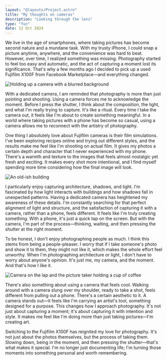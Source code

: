 ```yaml
---
layout: "@layouts/Project.astro"
title: "My thoughts on cameras"
description: "Looking through the lens"
type: "fun"
date: 12 Oct 2024
---
```



We live in the age of smartphones, where taking pictures has become second nature and a mundane task. With my trusty iPhone, I could snap a picture anytime, anywhere, and the convenience was hard to beat. However, over time, I realized something was missing. Photography started to feel too easy and automatic, and the act of capturing a moment lost its significance. That's why a few months ago I decided to pick up a used Fujifilm X100F from Facebook Marketplace—and everything changed.

<Image
  class="inline"
  src={holdingCamera}
  alt="Holding up a camera with a blurred background"
/>

With a dedicated camera, I am reminded that photography is more than just pointing and shooting. Using a camera forces me to acknowledge the moment. Before I press the shutter, I think about the composition, the light, and what I'm really trying to capture. It's like a ritual. Every time I take the camera out, it feels like I'm about to create something meaningful. In a world where taking pictures with a phone has become so casual, using a camera allows me to reconnect with the artistry of photography.

One thing I absolutely love about Fujifilm cameras is their film simulations. I've been exploring recipes online and trying out different styles, and the results make me feel like I'm shooting on actual film. It gives my photos a certain depth and character that I never experienced with my phone. There's a warmth and texture to the images that feels almost nostalgic yet fresh and exciting. It makes every shot more intentional, and I find myself spending more time considering how the final image will look.

<Image
  class="inline"
  src={building}
  alt="An old-ish building"
/>

I particularly enjoy capturing architecture, shadows, and light. I'm fascinated by how light interacts with buildings and how shadows fall in unexpected patterns. Having a dedicated camera has heightened my awareness of these details. I'm constantly searching for that perfect alignment of light and structure, and the satisfaction of capturing it with a camera, rather than a phone, feels different. It feels like I'm truly creating something. With a phone, it's just a quick tap on the screen. But with the camera, I'm part of the process—thinking, waiting, and then pressing the shutter at the right moment.

To be honest, I don't enjoy photographing people as much. I think this stems from being a people-pleaser. I worry that if I take someone's photo and show it to them, they might not like it, which makes the whole effort feel unworthy. When I'm photographing architecture or light, I don't have to worry about anyone's opinion. It's just me, my camera, and the moment. And that's how I like it.

<Image
  class="inline"
  src={cameraOnLap}
  alt="Camera on the lap and the picture taker holding a cup of coffee"
/>

There's also something about using a camera that feels cool. Walking around with a camera slung over my shoulder, ready to take a shot, feels different from pulling out a phone. There's a certain aesthetic to it. A camera stands out—it feels like I'm carrying an artist's tool, something designed for a purpose. This changes how I approach photography. It's not just about capturing a moment; it's about capturing it with intention and style. It makes me feel like I'm doing more than just taking pictures—I'm creating art.

Switching to the Fujifilm X100F has reignited my love for photography. It's not just about the photos themselves, but the process of taking them. Slowing down, being in the moment, and then pressing the shutter—that's what makes it special. I'm no longer just documenting life; I'm turning those moments into something personal and worth remembering.
